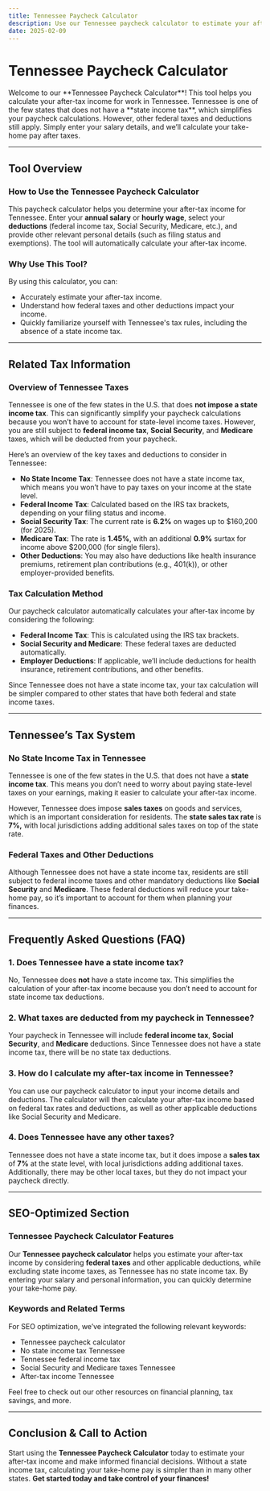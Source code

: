 ```yaml
---
title: Tennessee Paycheck Calculator
description: Use our Tennessee paycheck calculator to estimate your after-tax income. Learn about Tennessee tax rules, federal deductions, and how they impact your take-home pay.
date: 2025-02-09
---
```



<h1 className="text-2xl md:text-3xl font-bold text-gray-800 mb- mt-3 text-center">Tennessee Paycheck Calculator</h1>

<div className="my-3 prose prose-blue max-w-none bg-gray-100 px-4 py-2 rounded-lg">
    <p className="text-gray-600">
Welcome to our **Tennessee Paycheck Calculator**! This tool helps you calculate your after-tax income for work in Tennessee. Tennessee is one of the few states that does not have a **state income tax**, which simplifies your paycheck calculations. However, other federal taxes and deductions still apply. Simply enter your salary details, and we’ll calculate your take-home pay after taxes.
    </p>
</div>

<PaycheckCalculator stateTaxRate={0}/>

---

## Tool Overview

### **How to Use the Tennessee Paycheck Calculator**

This paycheck calculator helps you determine your after-tax income for Tennessee. Enter your **annual salary** or **hourly wage**, select your **deductions** (federal income tax, Social Security, Medicare, etc.), and provide other relevant personal details (such as filing status and exemptions). The tool will automatically calculate your after-tax income.

### **Why Use This Tool?**

By using this calculator, you can:
- Accurately estimate your after-tax income.
- Understand how federal taxes and other deductions impact your income.
- Quickly familiarize yourself with Tennessee's tax rules, including the absence of a state income tax.

---

## Related Tax Information

### **Overview of Tennessee Taxes**

Tennessee is one of the few states in the U.S. that does **not impose a state income tax**. This can significantly simplify your paycheck calculations because you won’t have to account for state-level income taxes. However, you are still subject to **federal income tax**, **Social Security**, and **Medicare** taxes, which will be deducted from your paycheck.

Here’s an overview of the key taxes and deductions to consider in Tennessee:

- **No State Income Tax**: Tennessee does not have a state income tax, which means you won’t have to pay taxes on your income at the state level.
- **Federal Income Tax**: Calculated based on the IRS tax brackets, depending on your filing status and income.
- **Social Security Tax**: The current rate is **6.2%** on wages up to $160,200 (for 2025).
- **Medicare Tax**: The rate is **1.45%**, with an additional **0.9%** surtax for income above $200,000 (for single filers).
- **Other Deductions**: You may also have deductions like health insurance premiums, retirement plan contributions (e.g., 401(k)), or other employer-provided benefits.

### **Tax Calculation Method**

Our paycheck calculator automatically calculates your after-tax income by considering the following:
- **Federal Income Tax**: This is calculated using the IRS tax brackets.
- **Social Security and Medicare**: These federal taxes are deducted automatically.
- **Employer Deductions**: If applicable, we’ll include deductions for health insurance, retirement contributions, and other benefits.

Since Tennessee does not have a state income tax, your tax calculation will be simpler compared to other states that have both federal and state income taxes.

---

## Tennessee’s Tax System

### **No State Income Tax in Tennessee**

Tennessee is one of the few states in the U.S. that does not have a **state income tax**. This means you don’t need to worry about paying state-level taxes on your earnings, making it easier to calculate your after-tax income.

However, Tennessee does impose **sales taxes** on goods and services, which is an important consideration for residents. The **state sales tax rate** is **7%,** with local jurisdictions adding additional sales taxes on top of the state rate.

### **Federal Taxes and Other Deductions**

Although Tennessee does not have a state income tax, residents are still subject to federal income taxes and other mandatory deductions like **Social Security** and **Medicare**. These federal deductions will reduce your take-home pay, so it’s important to account for them when planning your finances.

---

## Frequently Asked Questions (FAQ)

### **1. Does Tennessee have a state income tax?**

No, Tennessee does **not** have a state income tax. This simplifies the calculation of your after-tax income because you don’t need to account for state income tax deductions.

### **2. What taxes are deducted from my paycheck in Tennessee?**

Your paycheck in Tennessee will include **federal income tax**, **Social Security**, and **Medicare** deductions. Since Tennessee does not have a state income tax, there will be no state tax deductions.

### **3. How do I calculate my after-tax income in Tennessee?**

You can use our paycheck calculator to input your income details and deductions. The calculator will then calculate your after-tax income based on federal tax rates and deductions, as well as other applicable deductions like Social Security and Medicare.

### **4. Does Tennessee have any other taxes?**

Tennessee does not have a state income tax, but it does impose a **sales tax** of **7%** at the state level, with local jurisdictions adding additional taxes. Additionally, there may be other local taxes, but they do not impact your paycheck directly.

---

## SEO-Optimized Section

### **Tennessee Paycheck Calculator Features**

Our **Tennessee paycheck calculator** helps you estimate your after-tax income by considering **federal taxes** and other applicable deductions, while excluding state income taxes, as Tennessee has no state income tax. By entering your salary and personal information, you can quickly determine your take-home pay.

### **Keywords and Related Terms**

For SEO optimization, we’ve integrated the following relevant keywords:
- Tennessee paycheck calculator
- No state income tax Tennessee
- Tennessee federal income tax
- Social Security and Medicare taxes Tennessee
- After-tax income Tennessee

Feel free to check out our other resources on financial planning, tax savings, and more.

---

## Conclusion & Call to Action

Start using the **Tennessee Paycheck Calculator** today to estimate your after-tax income and make informed financial decisions. Without a state income tax, calculating your take-home pay is simpler than in many other states. **Get started today and take control of your finances!**
